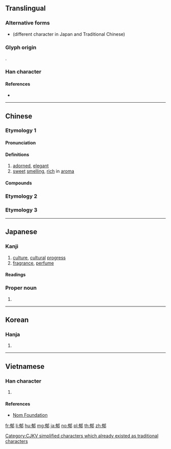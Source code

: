 {{character info/new}}
{{also|鬱}}
==Translingual==

===Alternative forms===
* {{l|mul|鬱}} (different character in Japan and Traditional Chinese)

===Glyph origin===
{{Han etym}}
{{Han compound|有|邑|c1=p|c2=s|ls=psc}}.

===Han character===
{{Han char|rn=163|rad=邑|as=06|sn=9|four=47227|canj=KBNL,XKBNL|ids=⿰有⻏}}

====References====
* {{Han ref|kx=1270.190|dkj=39371|dj=1769.170|hdz=63766.050|uh=90C1|ud=37057|bh=ADA7|bd=44455}}

----

==Chinese==
{{zh-forms}}

===Etymology 1===

====Pronunciation====
{{zh-pron
|m=yù
|c=juk1
|mn=qz,xm,zz:iok/qz,tw,xm,zz:hiok
|mn_note=iok - literary; hiok - vernacular
|mc=y
|oc=y
|ma=
|cat=a
}}

====Definitions====
{{zh-hanzi}}

# [[adorned]], [[elegant]]
# [[sweet]] [[smelling]], [[rich]] in [[aroma]]

====Compounds====
{{zh-der|濃郁|醇郁|馥郁}}

===Etymology 2===
{{zh-see|鬱||depression}}

===Etymology 3===
{{zh-see|喐|v|Cantonese: to move}}

----

==Japanese==

===Kanji===
{{ja-kanji|grade=|rs=邑06}}

# [[culture]], [[cultural]] [[progress]]
# [[fragrance]], [[perfume]]

====Readings====
{{ja-readings
|goon=[[いく]] (iku), {{qualifier|historical}} [[ゐく]] (wiku)
|kanon=[[いく]] (iku), {{qualifier|historical}} [[ゐく]] (wiku)
|kun=[[あきらか]] (akiraka), [[かぐわしい]] (kaguwashii), [[さかん]] (sakan)
|nanori=[[あや]] (aya), [[い]] (i), [[か]] (ka), [[かぐわ]] (kaguwa), [[くに]] (kuni), [[かおる]] (kaoru), [[たかし]] (takashi), [[ふみ]] (fumi), [[ゆう]] (yū)
}}

===Proper noun===
{{ja-pos|かおる|proper}}

# {{given name|unisex|lang=ja|sort=かおる}}

----

==Korean==

===Hanja===
{{ko-hanja|hangeul=[[욱]]|eumhun=|rv=uk|mr=uk|y=wuk}}

# {{defn|lang=ko|sort=邑06}}

----

==Vietnamese==

===Han character===
{{vi-readings|rs=邑06|hanviet=hóc}}

# {{defn|lang=vi|sort=邑06}}

====References====
* [http://nomfoundation.org/common/nom_details.php?codepoint=90c1 Nom Foundation]

[[Category:CJKV simplified characters which already existed as traditional characters]]

[[fr:郁]]
[[li:郁]]
[[hu:郁]]
[[mg:郁]]
[[ja:郁]]
[[no:郁]]
[[pl:郁]]
[[th:郁]]
[[zh:郁]]